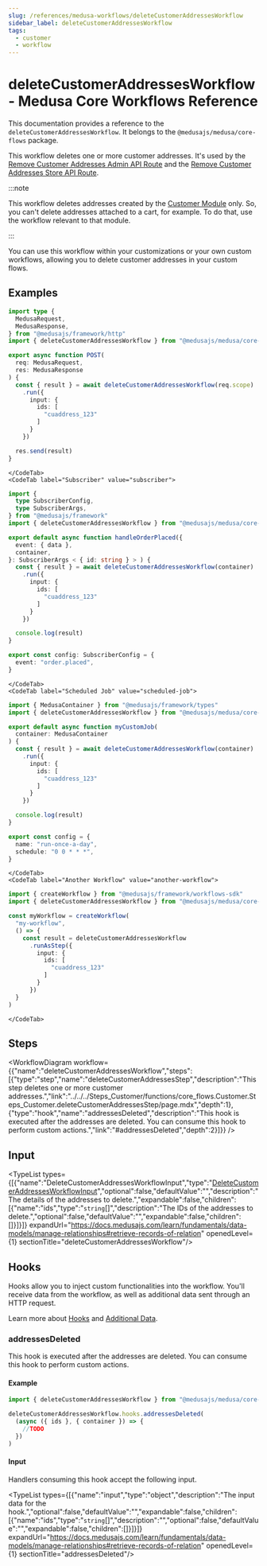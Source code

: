 ```yaml
---
slug: /references/medusa-workflows/deleteCustomerAddressesWorkflow
sidebar_label: deleteCustomerAddressesWorkflow
tags:
  - customer
  - workflow
---
```



# deleteCustomerAddressesWorkflow - Medusa Core Workflows Reference

This documentation provides a reference to the `deleteCustomerAddressesWorkflow`. It belongs to the `@medusajs/medusa/core-flows` package.

This workflow deletes one or more customer addresses. It's used by the
[Remove Customer Addresses Admin API Route](https://docs.medusajs.com/api/admin#customers\_deletecustomersidaddressesaddress\_id)
and the [Remove Customer Addresses Store API Route](https://docs.medusajs.com/api/store#customers\_deletecustomersmeaddressesaddress\_id).

:::note

This workflow deletes addresses created by the [Customer Module](https://docs.medusajs.com/resources/commerce-modules/customer)
only. So, you can't delete addresses attached to a cart, for example. To do that, use the workflow
relevant to that module.

:::

You can use this workflow within your customizations or your own custom workflows, allowing you to 
delete customer addresses in your custom flows.

<SourceCodeLink link="https://github.com/medusajs/medusa/blob/dd0417af6d4a0ef5d398bdd8c2bb8259078785c6/packages/core/core-flows/src/customer/workflows/delete-addresses.ts#L52" />

## Examples

<CodeTabs group="workflow-exection">
    <CodeTab label="API Route" value="api-route">
    
```ts title="src/api/workflow/route.ts"
import type {
  MedusaRequest,
  MedusaResponse,
} from "@medusajs/framework/http"
import { deleteCustomerAddressesWorkflow } from "@medusajs/medusa/core-flows"

export async function POST(
  req: MedusaRequest,
  res: MedusaResponse
) {
  const { result } = await deleteCustomerAddressesWorkflow(req.scope)
    .run({
      input: {
        ids: [
          "cuaddress_123"
        ]
      }
    })

  res.send(result)
}
```

    </CodeTab>
    <CodeTab label="Subscriber" value="subscriber">
    
```ts title="src/subscribers/order-placed.ts"
import {
  type SubscriberConfig,
  type SubscriberArgs,
} from "@medusajs/framework"
import { deleteCustomerAddressesWorkflow } from "@medusajs/medusa/core-flows"

export default async function handleOrderPlaced({
  event: { data },
  container,
}: SubscriberArgs < { id: string } > ) {
  const { result } = await deleteCustomerAddressesWorkflow(container)
    .run({
      input: {
        ids: [
          "cuaddress_123"
        ]
      }
    })

  console.log(result)
}

export const config: SubscriberConfig = {
  event: "order.placed",
}
```

    </CodeTab>
    <CodeTab label="Scheduled Job" value="scheduled-job">
    
```ts title="src/jobs/message-daily.ts"
import { MedusaContainer } from "@medusajs/framework/types"
import { deleteCustomerAddressesWorkflow } from "@medusajs/medusa/core-flows"

export default async function myCustomJob(
  container: MedusaContainer
) {
  const { result } = await deleteCustomerAddressesWorkflow(container)
    .run({
      input: {
        ids: [
          "cuaddress_123"
        ]
      }
    })

  console.log(result)
}

export const config = {
  name: "run-once-a-day",
  schedule: "0 0 * * *",
}
```

    </CodeTab>
    <CodeTab label="Another Workflow" value="another-workflow">
    
```ts title="src/workflows/my-workflow.ts"
import { createWorkflow } from "@medusajs/framework/workflows-sdk"
import { deleteCustomerAddressesWorkflow } from "@medusajs/medusa/core-flows"

const myWorkflow = createWorkflow(
  "my-workflow",
  () => {
    const result = deleteCustomerAddressesWorkflow
      .runAsStep({
        input: {
          ids: [
            "cuaddress_123"
          ]
        }
      })
  }
)
```

    </CodeTab>
  </CodeTabs>

## Steps

<WorkflowDiagram workflow={{"name":"deleteCustomerAddressesWorkflow","steps":[{"type":"step","name":"deleteCustomerAddressesStep","description":"This step deletes one or more customer addresses.","link":"../../../Steps_Customer/functions/core_flows.Customer.Steps_Customer.deleteCustomerAddressesStep/page.mdx","depth":1},{"type":"hook","name":"addressesDeleted","description":"This hook is executed after the addresses are deleted. You can consume this hook to perform custom actions.","link":"#addressesDeleted","depth":2}]}} />

## Input

<TypeList types={[{"name":"DeleteCustomerAddressesWorkflowInput","type":"[DeleteCustomerAddressesWorkflowInput](../../../../types/core_flows.DeleteCustomerAddressesWorkflowInput/page.mdx)","optional":false,"defaultValue":"","description":"The details of the addresses to delete.","expandable":false,"children":[{"name":"ids","type":"`string`[]","description":"The IDs of the addresses to delete.","optional":false,"defaultValue":"","expandable":false,"children":[]}]}]} expandUrl="https://docs.medusajs.com/learn/fundamentals/data-models/manage-relationships#retrieve-records-of-relation" openedLevel={1} sectionTitle="deleteCustomerAddressesWorkflow"/>

## Hooks

Hooks allow you to inject custom functionalities into the workflow. You'll receive data from the workflow, as well as additional data sent through an HTTP request.

Learn more about [Hooks](https://docs.medusajs.com/learn/fundamentals/workflows/workflow-hooks) and [Additional Data](https://docs.medusajs.com/learn/fundamentals/api-routes/additional-data).

### addressesDeleted

This hook is executed after the addresses are deleted. You can consume this hook to perform custom actions.

#### Example

```ts
import { deleteCustomerAddressesWorkflow } from "@medusajs/medusa/core-flows"

deleteCustomerAddressesWorkflow.hooks.addressesDeleted(
  (async ({ ids }, { container }) => {
    //TODO
  })
)
```

#### Input

Handlers consuming this hook accept the following input.

<TypeList types={[{"name":"input","type":"object","description":"The input data for the hook.","optional":false,"defaultValue":"","expandable":false,"children":[{"name":"ids","type":"`string`[]","description":"","optional":false,"defaultValue":"","expandable":false,"children":[]}]}]} expandUrl="https://docs.medusajs.com/learn/fundamentals/data-models/manage-relationships#retrieve-records-of-relation" openedLevel={1} sectionTitle="addressesDeleted"/>
